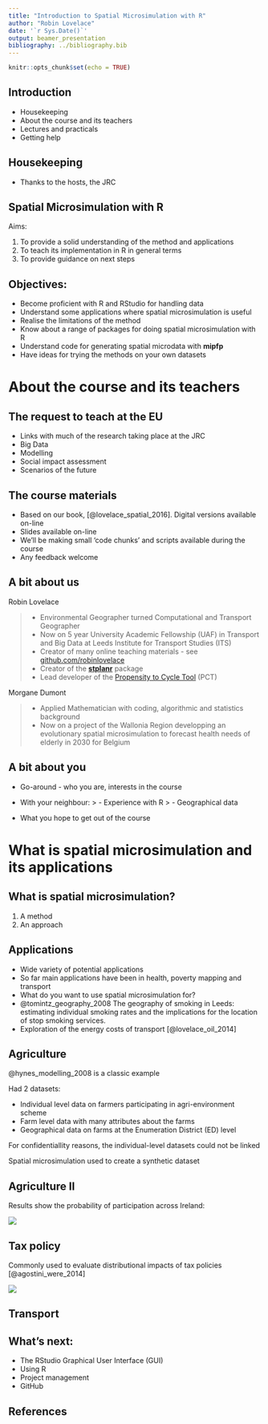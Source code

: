 ```yaml
---
title: "Introduction to Spatial Microsimulation with R"
author: "Robin Lovelace"
date: '`r Sys.Date()`'
output: beamer_presentation
bibliography: ../bibliography.bib
---
```


```r
knitr::opts_chunk$set(echo = TRUE)

```

## Introduction

- Housekeeping
- About the course and its teachers
- Lectures and practicals
- Getting help

## Housekeeping

- Thanks to the hosts, the JRC

## Spatial Microsimulation with R

Aims:

1. To provide a solid understanding of the method and applications
2. To teach its implementation in R in general terms
3. To provide guidance on next steps

## Objectives:

- Become proficient with R and RStudio for handling data
- Understand some applications where spatial microsimulation is useful
- Realise the limitations of the method
- Know about a range of packages for doing spatial microsimulation with R
- Understand code for generating spatial microdata with **mipfp**
- Have ideas for trying the methods on your own datasets

# About the course and its teachers

## The request to teach at the EU

- Links with much of the research taking place at the JRC
- Big Data
- Modelling
- Social impact assessment
- Scenarios of the future

## The course materials

- Based on our book, [@lovelace_spatial_2016]. Digital versions available on-line
- Slides available on-line
- We'll be making small 'code chunks' and scripts available during the course
- Any feedback welcome

## A bit about us

Robin Lovelace

> - Environmental Geographer turned Computational and Transport Geographer
> - Now on 5 year University Academic Fellowship (UAF) in Transport and Big Data at Leeds Institute for Transport Studies (ITS)
> - Creator of many online teaching materials - see [github.com/robinlovelace](https://github.com/Robinlovelace)
> - Creator of the [**stplanr**](https://github.com/ropensci/stplanr) package
> - Lead developer of the [Propensity to Cycle Tool](http://www.pct.bike/) (PCT)

Morgane Dumont

> - Applied Mathematician with coding, algorithmic and statistics background
> - Now on a project of the Wallonia Region developping an evolutionary spatial microsimulation to forecast health needs of elderly in 2030 for Belgium


## A bit about you

- Go-around - who you are, interests in the course
- With your neighbour:
    > - Experience with R
    > - Geographical data

- What you hope to get out of the course

# What is spatial microsimulation and its applications

## What is spatial microsimulation?

1. A method
2. An approach

## Applications

- Wide variety of potential applications
- So far main applications have been in health, poverty mapping and transport
- What do you want to use spatial microsimulation for?
- @tomintz_geography_2008 The geography of smoking in Leeds: estimating individual smoking rates and the implications for the location of stop smoking services. 
- Exploration of the energy costs of transport [@lovelace_oil_2014]

## Agriculture

@hynes_modelling_2008 is a classic example

Had 2 datasets:

- Individual level data on farmers participating in agri-environment scheme
- Farm level data with many attributes about the farms
- Geographical data on farms at the Enumeration District (ED) level

For confidentiallity reasons, the individual-level datasets could not be linked

Spatial microsimulation used to create a synthetic dataset

## Agriculture II

Results show the probability of participation across Ireland:

![](../figures/agri-example-hynes-2008.png)

## Tax policy

Commonly used to evaluate distributional impacts of tax policies [@agostini_were_2014]

![](../figures/austerity.png)

## Transport

## What's next:

  - The RStudio Graphical User Interface (GUI)
  - Using R
  - Project management
  - GitHub
  
## References
